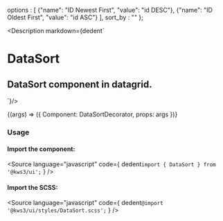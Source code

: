 
  options : [
    {"name": "ID Newest First", "value": "id DESC"},
    {"name": "ID Oldest First", "value": "id ASC"}
  ],
  sort_by : ""
};


<Version />

<Meta
  title="Datagrid/DataSort"
  component={DataSort}
  args={args}
/>

<Description markdown={dedent`
# DataSort
## DataSort component in datagrid.
`}/>

<Canvas>
  <Story
  name="DataSort"
  args={args}
  >
  {(args) => ({
    Component: DataSortDecorator,
    props: args
  })}
  </Story>
</Canvas>

<ArgsTable story="DataSort" />

### Usage
#### Import the component:
<Source
  language="javascript"
  code={
    dedent`import { DataSort } from '@kws3/ui';`
  }
/>

#### Import the SCSS:
<Source
  language="javascript"
  code={
    dedent`@import '@kws3/ui/styles/DataSort.scss';`
  }
/>
